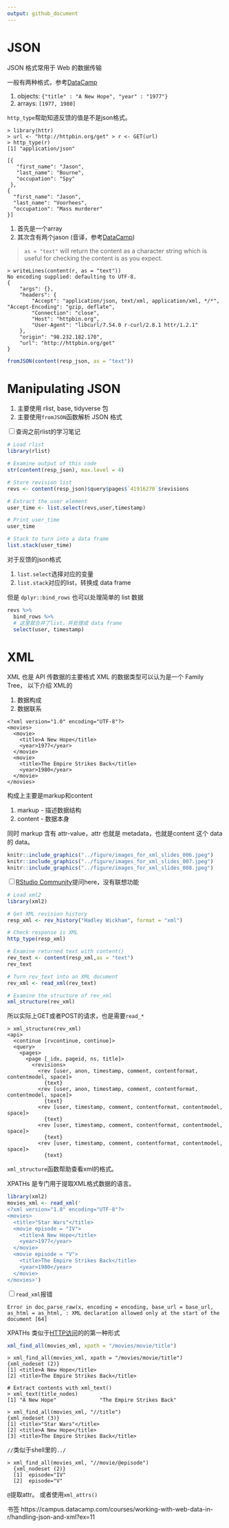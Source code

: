 ```yaml
---
output: github_document
---
```


# JSON

JSON 格式常用于 Web 的数据传输

一般有两种格式，参考[DataCamp](https://campus.datacamp.com/courses/working-with-web-data-in-r/handling-json-and-xml?ex=1)

1. objects: `{"title" : "A New Hope", "year" : "1977"}`
1. arrays: `[1977, 1980]`

`http_type`帮助知道反馈的值是不是json格式。

```
> library(httr)
> url <- "http://httpbin.org/get" > r <- GET(url)
> http_type(r)
[1] "application/json"
```


```
[{ 
   "first_name": "Jason",
   "last_name": "Bourne",
   "occupation": "Spy"
 },
{
  "first_name": "Jason",
  "last_name": "Voorhees",
  "occupation": "Mass murderer"
}]
```

1. 首先是一个array
1. 其次含有两个jason (音译，参考[DataCamp](https://campus.datacamp.com/courses/working-with-web-data-in-r/handling-json-and-xml?ex=2))

>
`as = "text"` will return the content as a character string which is useful for checking the content is as you expect.

```
> writeLines(content(r, as = "text"))
No encoding supplied: defaulting to UTF-8.
{
    "args": {}, 
    "headers": {
        "Accept": "application/json, text/xml, application/xml, */*", "Accept-Encoding": "gzip, deflate",
        "Connection": "close",
        "Host": "httpbin.org",
        "User-Agent": "libcurl/7.54.0 r-curl/2.8.1 httr/1.2.1" 
    },
    "origin": "98.232.182.170",
    "url": "http://httpbin.org/get" 
}
```


```r
fromJSON(content(resp_json, as = "text"))
```

# Manipulating JSON

1. 主要使用 rlist, base, tidyverse 包
1. 主要使用`fromJSON`函数解析 JSON 格式

<input type="checkbox" id="checkbox1" class="styled">查询之前rlist的学习笔记

```r
# Load rlist
library(rlist)

# Examine output of this code
str(content(resp_json), max.level = 4)

# Store revision list
revs <- content(resp_json)$query$pages$`41916270`$revisions

# Extract the user element
user_time <- list.select(revs,user,timestamp)

# Print user_time
user_time

# Stack to turn into a data frame
list.stack(user_time)
```

对于反馈的json格式

1. `list.select`选择对应的变量
1. `list.stack`对应的list，转换成 data frame

但是 `dplyr::bind_rows` 也可以处理简单的 list 数据

```r
revs %>%
  bind_rows %>%           
  # 这里就合并了list，并处理成 data frame
  select(user, timestamp)
```

# XML

XML 也是 API 传数据的主要格式
XML 的数据类型可以认为是一个 Family Tree，
以下介绍
XML的

1. 数据构成
1. 数据联系

```
<?xml version="1.0" encoding="UTF-8"?>
<movies>
  <movie>
    <title>A New Hope</title>
    <year>1977</year>
  </movie>
  <movie>
    <title>The Empire Strikes Back</title>
    <year>1980</year>
  </movie>
</movies>
```


构成上主要是markup和content

1. markup - 描述数据结构
1. content - 数据本身

同时 markup 含有 attr-value，attr 也就是 metadata，也就是content 这个 data 的 data。

```r
knitr::include_graphics("../figure/images_for_xml_slides_006.jpeg")
knitr::include_graphics("../figure/images_for_xml_slides_007.jpeg")
knitr::include_graphics("../figure/images_for_xml_slides_008.jpeg")
```


<input type="checkbox" id="checkbox1" class="styled">[RStudio Community](https://community.rstudio.com/)提问here，没有联想功能


```r
# Load xml2
library(xml2)

# Get XML revision history
resp_xml <- rev_history("Hadley Wickham", format = "xml")

# Check response is XML 
http_type(resp_xml)

# Examine returned text with content()
rev_text <- content(resp_xml,as = "text")
rev_text

# Turn rev_text into an XML document
rev_xml <- read_xml(rev_text)

# Examine the structure of rev_xml
xml_structure(rev_xml)
```

所以实际上GET或者POST的请求，也是需要`read_*`

```
> xml_structure(rev_xml)
<api>
  <continue [rvcontinue, continue]>
  <query>
    <pages>
      <page [_idx, pageid, ns, title]>
        <revisions>
          <rev [user, anon, timestamp, comment, contentformat, contentmodel, space]>
            {text}
          <rev [user, anon, timestamp, comment, contentformat, contentmodel, space]>
            {text}
          <rev [user, timestamp, comment, contentformat, contentmodel, space]>
            {text}
          <rev [user, timestamp, comment, contentformat, contentmodel, space]>
            {text}
          <rev [user, timestamp, comment, contentformat, contentmodel, space]>
            {text}
```

`xml_structure`函数帮助查看xml的格式。

XPATHs 是专门用于提取XML格式数据的语言。

```r
library(xml2)
movies_xml <- read_xml('
<?xml version="1.0" encoding="UTF-8"?>
<movies>
  <title>"Star Wars"</title>
  <movie episode = "IV">
    <title>A New Hope</title>
    <year>1977</year>
  </movie>
  <movie episode = "V">
    <title>The Empire Strikes Back</title>
    <year>1980</year>
  </movie>
</movies>')
```

<input type="checkbox" id="checkbox1" class="styled">`read_xml`报错

```
Error in doc_parse_raw(x, encoding = encoding, base_url = base_url, as_html = as_html, : XML declaration allowed only at the start of the document [64]
```

XPATHs 类似于[HTTP访问](ch2.Rmd)的的第一种形式

```r
xml_find_all(movies_xml, xpath = "/movies/movie/title")
```

```
> xml_find_all(movies_xml, xpath = "/movies/movie/title")
{xml_nodeset (2)}
[1] <title>A New Hope</title>
[2] <title>The Empire Strikes Back</title>
```

```
# Extract contents with xml_text()
> xml_text(title_nodes)
[1] "A New Hope"              "The Empire Strikes Back"
```

```
> xml_find_all(movies_xml, "//title")
{xml_nodeset (3)}
[1] <title>"Star Wars"</title>
[2] <title>A New Hope</title>
[3] <title>The Empire Strikes Back</title>
```

`//`类似于shell里的`../`

```
> xml_find_all(movies_xml, "//movie/@episode")
  {xml_nodeset (2)}
  [1]  episode="IV"
  [2]  episode="V"
```

`@`提取attr。
或者使用`xml_attrs()`


书签
https://campus.datacamp.com/courses/working-with-web-data-in-r/handling-json-and-xml?ex=11
